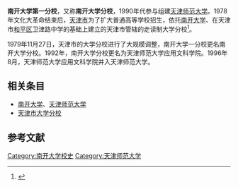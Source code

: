 '''南开大学第一分校'''，又称'''南开大学分校'''，1990年代参与组建[[天津师范大学|天津师范大学]]。1978年文化大革命结束后，[[天津市|天津市]]为了扩大普通高等学校招生，依托[[南开大学|南开大学]]、在天津市[[和平区_(天津市)|和平区]]卫津路中学的基础上建立的天津市管辖的走读制大学分校<ref name="天津高等教育60年">{{cite journal|author1=张华|author2=刘冬菊|title=天津高等教育60年（1949-2009）|journal=天津市教科院学报|date=2009|issue=5|pages=17-23}}</ref>。

1979年11月27日，天津市的大学分校进行了大规模调整，南开大学一分校更名南开大学分校。1992年，南开大学分校更名为天津师范大学应用文科学院。1996年8月，天津师范大学应用文科学院并入天津师范大学。

== 相关条目 ==
*[[南开大学|南开大学]]、[[天津师范大学|天津师范大学]]
*[[天津市大学分校|天津市大学分校]]

== 参考文献 ==
{{reflist}}

{{南开大学}}
{{天津市大学分校}}
[[Category:南开大学校史|Category:南开大学校史]]
[[Category:天津师范大学|Category:天津师范大学]]